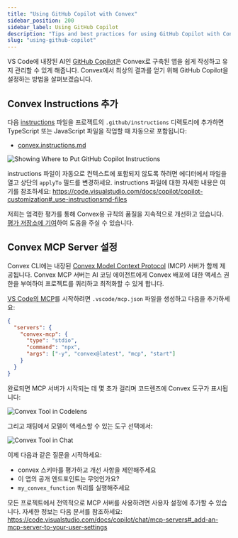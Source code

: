 ```yaml
---
title: "Using GitHub Copilot with Convex"
sidebar_position: 200
sidebar_label: Using GitHub Copilot
description: "Tips and best practices for using GitHub Copilot with Convex"
slug: "using-github-copilot"
---
```


VS Code에 내장된 AI인 [GitHub Copilot](https://github.com/features/copilot)은 Convex로 구축된 앱을 쉽게 작성하고 유지 관리할 수 있게 해줍니다. Convex에서 최상의 결과를 얻기 위해 GitHub Copilot을 설정하는 방법을 살펴보겠습니다.

## Convex Instructions 추가

다음
[instructions](https://code.visualstudio.com/docs/copilot/copilot-customization#_instruction-files)
파일을 프로젝트의 `.github/instructions` 디렉토리에 추가하면 TypeScript 또는 JavaScript 파일을 작업할 때 자동으로 포함됩니다:

- [convex.instructions.md](https://convex.link/convex_github_copilot_instructions)

![Showing Where to Put GitHub Copilot Instructions](/img/showing-where-to-put-convex-instructions.png)

instructions 파일이 자동으로 컨텍스트에 포함되지 않도록 하려면 에디터에서 파일을 열고 상단의 `applyTo` 필드를 변경하세요. instructions 파일에 대한 자세한 내용은 여기를 참조하세요:
https://code.visualstudio.com/docs/copilot/copilot-customization#_use-instructionsmd-files

저희는 엄격한 평가를 통해 Convex용 규칙의 품질을 지속적으로 개선하고 있습니다.
[평가 저장소에 기여](https://github.com/get-convex/convex-evals)하여 도움을 주실 수 있습니다.

## Convex MCP Server 설정

Convex CLI에는 내장된
[Convex Model Context Protocol](/ai/convex-mcp-server.mdx) (MCP) 서버가 함께 제공됩니다. Convex MCP 서버는 AI 코딩 에이전트에게 Convex 배포에 대한 액세스 권한을 부여하여 프로젝트를 쿼리하고 최적화할 수 있게 합니다.

[VS Code의 MCP](https://code.visualstudio.com/docs/copilot/chat/mcp-servers)를 시작하려면 `.vscode/mcp.json` 파일을 생성하고 다음을 추가하세요:

```json
{
  "servers": {
    "convex-mcp": {
      "type": "stdio",
      "command": "npx",
      "args": ["-y", "convex@latest", "mcp", "start"]
    }
  }
}
```

완료되면 MCP 서버가 시작되는 데 몇 초가 걸리며 코드렌즈에 Convex 도구가 표시됩니다:

![Convex Tool in Codelens](/img/convex-tool-in-codelens.png)

그리고 채팅에서 모델이 액세스할 수 있는 도구 선택에서:

![Convex Tool in Chat](/img/convex-tools-in-chat.png)

이제 다음과 같은 질문을 시작하세요:

- convex 스키마를 평가하고 개선 사항을 제안해주세요
- 이 앱의 공개 엔드포인트는 무엇인가요?
- `my_convex_function` 쿼리를 실행해주세요

모든 프로젝트에서 전역적으로 MCP 서버를 사용하려면 사용자 설정에 추가할 수 있습니다. 자세한 정보는 다음 문서를 참조하세요:
https://code.visualstudio.com/docs/copilot/chat/mcp-servers#_add-an-mcp-server-to-your-user-settings
